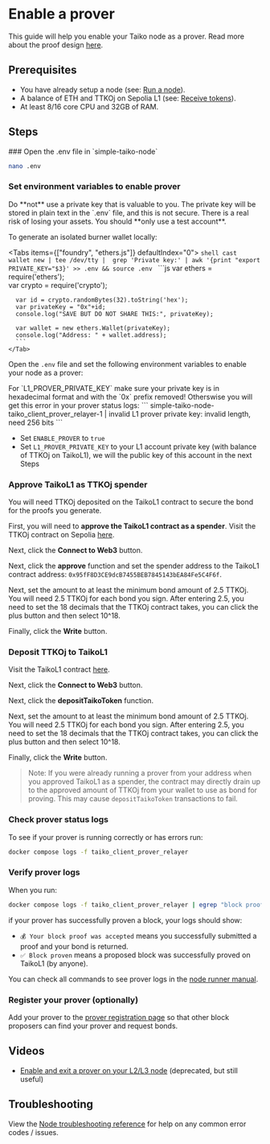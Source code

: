 
# Enable a prover

This guide will help you enable your Taiko node as a prover. Read more about the proof design [here](/docs/concepts/proving).

## Prerequisites

- You have already setup a node (see: [Run a node](/docs/guides/run-a-node)).
- A balance of ETH and TTKOj on Sepolia L1 (see: [Receive tokens](/docs/guides/receive-tokens)).
- At least 8/16 core CPU and 32GB of RAM.

## Steps

<Steps>
### Open the .env file in `simple-taiko-node`

```sh
nano .env
```

### Set environment variables to enable prover

<Callout type="error">
  Do **not** use a private key that is valuable to you. The private key will be
  stored in plain text in the `.env` file, and this is not secure. There is a
  real risk of losing your assets. You should **only use a test account**.

  To generate an isolated burner wallet locally:

  <Tabs items={["foundry", "ethers.js"]} defaultIndex="0">
    <Tab>
        ```shell
        cast wallet new | tee /dev/tty | 
        grep 'Private key:' | awk '{print "export PRIVATE_KEY="$3}' >> .env && source .env
        ```
    </Tab>
    <Tab>
      ```js
      var ethers = require('ethers');  
      var crypto = require('crypto');

      var id = crypto.randomBytes(32).toString('hex');
      var privateKey = "0x"+id;
      console.log("SAVE BUT DO NOT SHARE THIS:", privateKey);

      var wallet = new ethers.Wallet(privateKey);
      console.log("Address: " + wallet.address);
      ```
    </Tab>
  </Tabs> 
</Callout>

Open the `.env` file and set the following environment variables to enable your node as a prover:

<Callout type="error">
  For `L1_PROVER_PRIVATE_KEY` 
  make sure your private key is in hexadecimal format and with the `0x` prefix removed!
  Otherswise you will get this error in your prover status logs:
  ```
  simple-taiko-node-taiko_client_prover_relayer-1  | invalid L1 prover private key: invalid length, need 256 bits
  ```
</Callout>

- Set `ENABLE_PROVER` to `true`
- Set `L1_PROVER_PRIVATE_KEY` to your L1 account private key (with balance of TTKOj on TaikoL1), we will the public key of this account in the next Steps

### Approve TaikoL1 as TTKOj spender

You will need TTKOj deposited on the TaikoL1 contract to secure the bond for the proofs you generate.

First, you will need to **approve the TaikoL1 contract as a spender**. Visit the TTKOj contract on Sepolia [here](https://sepolia.etherscan.io/address/0x75F94f04d2144cB6056CCd0CFF1771573d838974#writeProxyContract).

Next, click the **Connect to Web3** button.

Next, click the **approve** function and set the spender address to the TaikoL1 contract address: `0x95fF8D3CE9dcB7455BEB7845143bEA84Fe5C4F6f`.

Next, set the amount to at least the minimum bond amount of 2.5 TTKOj. You will need 2.5 TTKOj for each bond you sign. After entering 2.5, you need to set the 18 decimals that the TTKOj contract takes, you can click the plus button and then select 10^18.

Finally, click the **Write** button.

### Deposit TTKOj to TaikoL1

Visit the TaikoL1 contract [here](https://sepolia.etherscan.io/address/0x95fF8D3CE9dcB7455BEB7845143bEA84Fe5C4F6f#writeProxyContract).

Next, click the **Connect to Web3** button.

Next, click the **depositTaikoToken** function.

Next, set the amount to at least the minimum bond amount of 2.5 TTKOj. You will need 2.5 TTKOj for each bond you sign. After entering 2.5, you need to set the 18 decimals that the TTKOj contract takes, you can click the plus button and then select 10^18.

Finally, click the **Write** button.

> Note: If you were already running a prover from your address when you approved TaikoL1 as a spender, the contract may directly drain up to the approved amount of TTKOj from your wallet to use as bond for proving. This may cause `depositTaikoToken` transactions to fail.

### Check prover status logs

To see if your prover is running correctly or has errors run:

```sh
docker compose logs -f taiko_client_prover_relayer
```

### Verify prover logs

When you run:

```sh
docker compose logs -f taiko_client_prover_relayer | egrep "block proof was|proof submission error|Block proven"
```

if your prover has successfully proven a block, your logs should show:

- `💰 Your block proof was accepted` means you successfully submitted a proof and your bond is returned.
- `✅ Block proven` means a proposed block was successfully proved on TaikoL1 (by anyone).

You can check all commands to see prover logs in the [node runner manual](/docs/manuals/node-runner-manual#view-client-prover-relayer-logs).

### Register your prover (optionally)

Add your prover to the [prover registration page](/docs/reference/prover-market-page) so that other block proposers can find your prover and request bonds.

</Steps>

## Videos

- [Enable and exit a prover on your L2/L3 node](https://www.youtube.com/watch?v=yAHpbmNEC0M) (deprecated, but still useful)

## Troubleshooting

View the [Node troubleshooting reference](/docs/reference/node-troubleshooting) for help on any common error codes / issues.
